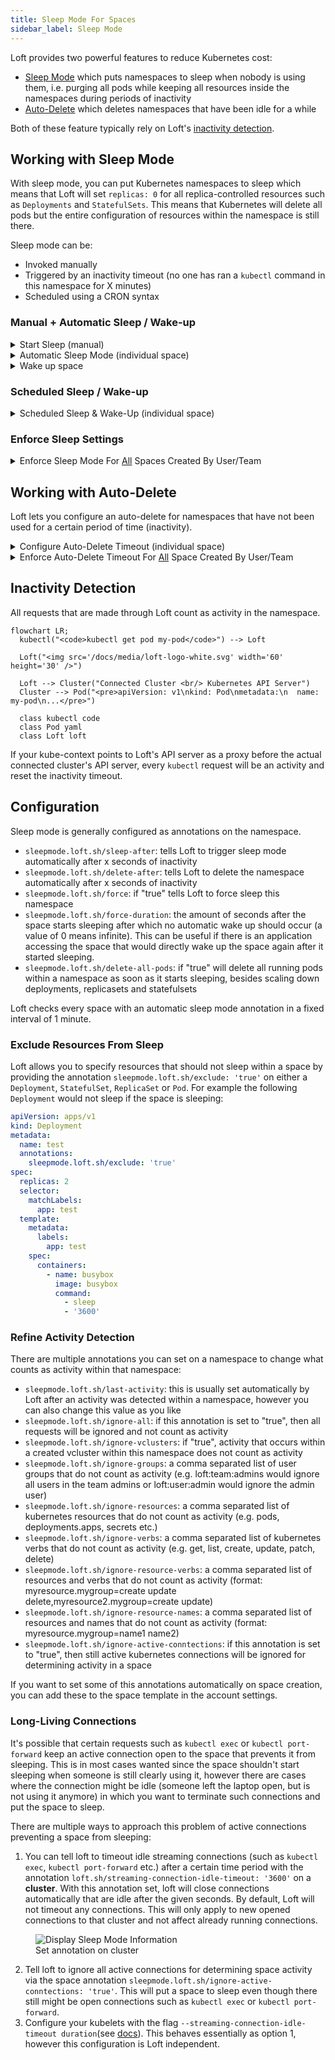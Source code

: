 ```yaml
---
title: Sleep Mode For Spaces
sidebar_label: Sleep Mode
---
```





Loft provides two powerful features to reduce Kubernetes cost:
- [Sleep Mode](#sleep-mode) which puts namespaces to sleep when nobody is using them, i.e. purging all pods while keeping all resources inside the namespaces during periods of inactivity
- [Auto-Delete](#auto-delete) which deletes namespaces that have been idle for a while

Both of these feature typically rely on Loft's [inactivity detection](#inactivity-detection).


## Working with Sleep Mode
With sleep mode, you can put Kubernetes namespaces to sleep which means that Loft will set `replicas: 0` for all replica-controlled resources such as `Deployments` and `StatefulSets`. This means that Kubernetes will delete all pods but the entire configuration of resources within the namespace is still there.

Sleep mode can be:
- Invoked manually
- Triggered by an inactivity timeout (no one has ran a `kubectl` command in this namespace for X minutes)
- Scheduled using a CRON syntax


### Manual + Automatic Sleep / Wake-up

<details>
  <summary>Start Sleep (manual)</summary>
  <Tabs
    defaultValue="ui"
    values={[
      {label: 'UI', value: 'ui'},
      {label: 'CLI', value: 'cli'},
    ]}>
    <TabItem value="ui"><PartialSleepManualUI/></TabItem>
    <TabItem value="cli"><PartialSleepManualCLI/></TabItem>
  </Tabs>

:::tip Automatic Wakeup
Note that the space will automatically wake up again, once you run a kubectl command within the space.
:::

</details>

<details>
  <summary>Automatic Sleep Mode (individual space)</summary>
  <PartialSleepConfigureUI/>
</details>

<details>
  <summary>Wake up space</summary>
  <Tabs
    defaultValue="ui"
    values={[
      {label: 'UI', value: 'ui'},
      {label: 'CLI', value: 'cli'},
      {label: 'kubectl', value: 'kubectl'},
    ]}>
    <TabItem value="ui"><PartialSleepWakeUI/></TabItem>
    <TabItem value="cli"><PartialSleepWakeCLI/></TabItem>
    <TabItem value="kubectl"><PartialSleepWakeKubectl/></TabItem>
  </Tabs>
</details>


### Scheduled Sleep / Wake-up

<details>
  <summary>Scheduled Sleep & Wake-Up (individual space)</summary>
  <PartialSleepScheduleUI/>
</details>


### Enforce Sleep Settings

<details>
  <summary>Enforce Sleep Mode For <u>All</u> Spaces Created By User/Team</summary>
  <PartialSleepEnforceUI/>
</details>


## Working with Auto-Delete
Loft lets you configure an auto-delete for namespaces that have not been used for a certain period of time (inactivity).

<details>
  <summary>Configure Auto-Delete Timeout (individual space)</summary>
  <PartialAutoDeleteConfigureUI/>
</details>

<details>
  <summary>Enforce Auto-Delete Timeout For <u>All</u> Space Created By User/Team</summary>
  <PartialAutoDeleteEnforceUI/>
</details>


## Inactivity Detection
All requests that are made through Loft count as activity in the namespace. 

```mermaid
flowchart LR;
  kubectl("<code>kubectl get pod my-pod</code>") --> Loft

  Loft("<img src='/docs/media/loft-logo-white.svg' width='60' height='30' />")

  Loft --> Cluster("Connected Cluster <br/> Kubernetes API Server")
  Cluster --> Pod("<pre>apiVersion: v1\nkind: Pod\nmetadata:\n  name: my-pod\n...</pre>")

  class kubectl code
  class Pod yaml
  class Loft loft
```

If your kube-context points to Loft's API server as a proxy before the actual connected cluster's API server, every `kubectl` request will be an activity and reset the inactivity timeout.


## Configuration
Sleep mode is generally configured as annotations on the namespace.
- `sleepmode.loft.sh/sleep-after`: tells Loft to trigger sleep mode automatically after x seconds of inactivity
- `sleepmode.loft.sh/delete-after`: tells Loft to delete the namespace automatically after x seconds of inactivity
- `sleepmode.loft.sh/force`: if "true" tells Loft to force sleep this namespace
- `sleepmode.loft.sh/force-duration`: the amount of seconds after the space starts sleeping after which no automatic wake up should occur (a value of 0 means infinite). This can be useful if there is an application accessing the space that would directly wake up the space again after it started sleeping.
- `sleepmode.loft.sh/delete-all-pods`: if "true" will delete all running pods within a namespace as soon as it starts sleeping, besides scaling down deployments, replicasets and statefulsets

Loft checks every space with an automatic sleep mode annotation in a fixed interval of 1 minute.


### Exclude Resources From Sleep
Loft allows you to specify resources that should not sleep within a space by providing the annotation `sleepmode.loft.sh/exclude: 'true'` on either a `Deployment`, `StatefulSet`, `ReplicaSet` or `Pod`. For example the following `Deployment` would not sleep if the space is sleeping:
```yaml
apiVersion: apps/v1
kind: Deployment
metadata:
  name: test
  annotations:
    sleepmode.loft.sh/exclude: 'true'
spec:
  replicas: 2
  selector:
    matchLabels:
      app: test
  template:
    metadata:
      labels:
        app: test
    spec:
      containers:
        - name: busybox
          image: busybox
          command:
            - sleep
            - '3600'
```


### Refine Activity Detection
There are multiple annotations you can set on a namespace to change what counts as activity within that namespace:
- `sleepmode.loft.sh/last-activity`: this is usually set automatically by Loft after an activity was detected within a namespace, however you can also change this value as you like
- `sleepmode.loft.sh/ignore-all`: if this annotation is set to "true", then all requests will be ignored and not count as activity
- `sleepmode.loft.sh/ignore-vclusters`: if "true", activity that occurs within a created vcluster within this namespace does not count as activity
- `sleepmode.loft.sh/ignore-groups`: a comma separated list of user groups that do not count as activity (e.g. loft:team:admins would ignore all users in the team admins or loft:user:admin would ignore the admin user)
- `sleepmode.loft.sh/ignore-resources`: a comma separated list of kubernetes resources that do not count as activity (e.g. pods, deployments.apps, secrets etc.)
- `sleepmode.loft.sh/ignore-verbs`: a comma separated list of kubernetes verbs that do not count as activity (e.g. get, list, create, update, patch, delete)
- `sleepmode.loft.sh/ignore-resource-verbs`: a comma separated list of resources and verbs that do not count as activity (format: myresource.mygroup=create update delete,myresource2.mygroup=create update)
- `sleepmode.loft.sh/ignore-resource-names`: a comma separated list of resources and names that do not count as activity (format: myresource.mygroup=name1 name2)
- `sleepmode.loft.sh/ignore-active-conntections`: if this annotation is set to "true", then still active kubernetes connections will be ignored for determining activity in a space 

If you want to set some of this annotations automatically on space creation, you can add these to the space template in the account settings.


### Long-Living Connections
It's possible that certain requests such as `kubectl exec` or `kubectl port-forward` keep an active connection open to the space that prevents it from sleeping. This is in most cases wanted since the space shouldn't start sleeping when someone is still clearly using it, however there are cases where the connection might be idle (someone left the laptop open, but is not using it anymore) in which you want to terminate such connections and put the space to sleep.

There are multiple ways to approach this problem of active connections preventing a space from sleeping:
1. You can tell loft to timeout idle streaming connections (such as `kubectl exec`, `kubectl port-forward` etc.) after a certain time period with the annotation `loft.sh/streaming-connection-idle-timeout: '3600'` on a **cluster**. With this annotation set, loft will close connections automatically that are idle after the given seconds. By default, Loft will not timeout any connections. This will only apply to new opened connections to that cluster and not affect already running connections. 
<figure class="frame">
    <img src="/docs/media/v1/ui/sleep-mode/sleep-mode-annotations.png" alt="Display Sleep Mode Information" />
    <figcaption>Set annotation on cluster</figcaption>
</figure>

2. Tell loft to ignore all active connections for determining space activity via the space annotation `sleepmode.loft.sh/ignore-active-conntections: 'true'`. This will put a space to sleep even though there still might be open connections such as `kubectl exec` or `kubectl port-forward`.
3. Configure your kubelets with the flag `--streaming-connection-idle-timeout duration`(see [docs](https://kubernetes.io/docs/reference/command-line-tools-reference/kubelet/)). This behaves essentially as option 1, however this configuration is Loft independent.
